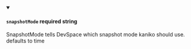 
<details className="config-field" data-expandable="false" open>
<summary>

#### `snapshotMode` <span class="config-field-required" data-required="false">required</span> <span class="config-field-type">string</span> <span class="config-field-default"></span> <span class="config-field-enum"></span>

SnapshotMode tells DevSpace which snapshot mode kaniko should use. defaults to time

</summary>



</details>
